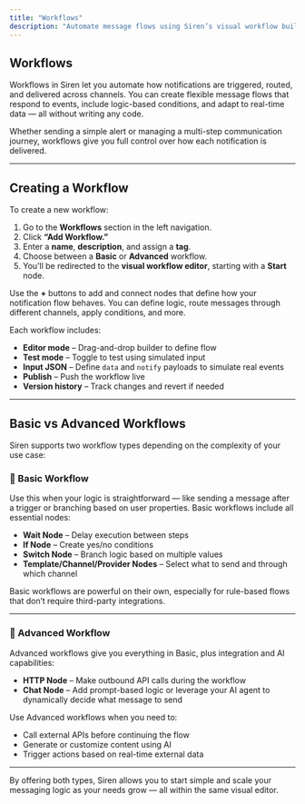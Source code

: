 ```yaml
---
title: "Workflows"
description: "Automate message flows using Siren’s visual workflow builder."
---
```


## Workflows

Workflows in Siren let you automate how notifications are triggered, routed, and delivered across channels. You can create flexible message flows that respond to events, include logic-based conditions, and adapt to real-time data — all without writing any code.

Whether sending a simple alert or managing a multi-step communication journey, workflows give you full control over how each notification is delivered.

---

## Creating a Workflow

To create a new workflow:

1. Go to the **Workflows** section in the left navigation.
2. Click **“Add Workflow.”**
3. Enter a **name**, **description**, and assign a **tag**.
4. Choose between a **Basic** or **Advanced** workflow.
5. You’ll be redirected to the **visual workflow editor**, starting with a **Start** node.

Use the **\+** buttons to add and connect nodes that define how your notification flow behaves. You can define logic, route messages through different channels, apply conditions, and more.

Each workflow includes:

- **Editor mode** – Drag-and-drop builder to define flow
- **Test mode** – Toggle to test using simulated input
- **Input JSON** – Define `data` and `notify` payloads to simulate real events
- **Publish** – Push the workflow live
- **Version history** – Track changes and revert if needed

---

## Basic vs Advanced Workflows

Siren supports two workflow types depending on the complexity of your use case:

### 🔹 Basic Workflow

Use this when your logic is straightforward — like sending a message after a trigger or branching based on user properties. Basic workflows include all essential nodes:

- **Wait Node** – Delay execution between steps
- **If Node** – Create yes/no conditions
- **Switch Node** – Branch logic based on multiple values
- **Template/Channel/Provider Nodes** – Select what to send and through which channel

Basic workflows are powerful on their own, especially for rule-based flows that don’t require third-party integrations.

---

### 🔸 Advanced Workflow

Advanced workflows give you everything in Basic, plus integration and AI capabilities:

- **HTTP Node** – Make outbound API calls during the workflow
- **Chat Node** – Add prompt-based logic or leverage your AI agent to dynamically decide what message to send

Use Advanced workflows when you need to:

- Call external APIs before continuing the flow
- Generate or customize content using AI
- Trigger actions based on real-time external data

---

By offering both types, Siren allows you to start simple and scale your messaging logic as your needs grow — all within the same visual editor.